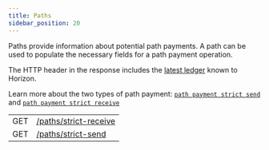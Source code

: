 ```yaml
---
title: Paths
sidebar_position: 20
---
```



Paths provide information about potential path payments. A path can be used to populate the necessary fields for a path payment operation.

The HTTP header in the response includes the [latest ledger](../../structure/consistency.mdx) known to Horizon.

Learn more about the two types of path payment: [`path payment strict send`](../../../../../../learn/fundamentals/transactions/list-of-operations.mdx#path-payment-strict-send) and [`path payment strict receive`](../../../../../../learn/fundamentals/transactions/list-of-operations.mdx#path-payment-strict-receive)

<EndpointsTable title="Endpoints">

|  |  |
| --- | --- |
| GET | [/paths/strict-receive](../../list-strict-receive-payment-paths.api.mdx) |
| GET | [/paths/strict-send](../../list-strict-send-payment-paths.api.mdx) |

</EndpointsTable>

